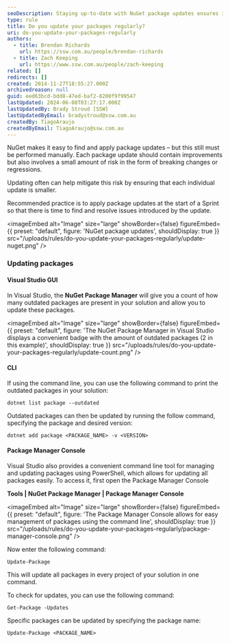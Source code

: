 ```yaml
---
seoDescription: Staying up-to-date with NuGet package updates ensures improved stability and reduced risk of breaking changes or regressions.
type: rule
title: Do you update your packages regularly?
uri: do-you-update-your-packages-regularly
authors:
  - title: Brendan Richards
    url: https://ssw.com.au/people/brendan-richards
  - title: Zach Keeping
    url: https://www.ssw.com.au/people/zach-keeping
related: []
redirects: []
created: 2014-11-27T18:55:27.000Z
archivedreason: null
guid: eed63bcd-bdd8-47ed-baf2-8200f9f99547
lastUpdated: 2024-06-08T03:27:17.000Z
lastUpdatedBy: Brady Stroud [SSW]
lastUpdatedByEmail: bradystroud@ssw.com.au
createdBy: TiagoAraujo
createdByEmail: TiagoAraujo@ssw.com.au
---
```


NuGet makes it easy to find and apply package updates – but this still must be performed manually.
Each package update should contain improvements but also involves a small amount of risk in the form of breaking changes or regressions.

Updating often can help mitigate this risk by ensuring that each individual update is smaller.

Recommended practice is to apply package updates at the start of a Sprint so that there is time to find and resolve issues introduced by the update.


<imageEmbed
  alt="Image"
  size="large"
  showBorder={false}
  figureEmbed={{
    preset: "default",
    figure: 'NuGet package updates',
    shouldDisplay: true
  }}
  src="/uploads/rules/do-you-update-your-packages-regularly/update-nuget.png"
/>

### Updating packages

#### Visual Studio GUI

In Visual Studio, the **NuGet Package Manager** will give you a count of how many outdated packages are present in your solution and allow you to update these packages.


<imageEmbed
  alt="Image"
  size="large"
  showBorder={false}
  figureEmbed={{
    preset: "default",
    figure: 'The NuGet Package Manager in Visual Studio displays a convenient badge with the amount of outdated packages (2 in this example)',
    shouldDisplay: true
  }}
  src="/uploads/rules/do-you-update-your-packages-regularly/update-count.png"
/>

#### CLI

If using the command line, you can use the following command to print the outdated packages in your solution:

```shell
dotnet list package --outdated
```

Outdated packages can then be updated by running the follow command, specifying the package and desired version:

```shell
dotnet add package <PACKAGE_NAME> -v <VERSION>
```

#### Package Manager Console

Visual Studio also provides a convenient command line tool for managing and updating packages using PowerShell, which allows for updating all packages easily. To access it, first open the Package Manager Console

**Tools | NuGet Package Manager | Package Manager Console**


<imageEmbed
  alt="Image"
  size="large"
  showBorder={false}
  figureEmbed={{
    preset: "default",
    figure: 'The Package Manager Console allows for easy management of packages using the command line',
    shouldDisplay: true
  }}
  src="/uploads/rules/do-you-update-your-packages-regularly/package-manager-console.png"
/>

Now enter the following command:

```shell
Update-Package
```

This will update all packages in every project of your solution in one command.

To check for updates, you can use the following command:

```shell
Get-Package -Updates
```

Specific packages can be updated by specifying the package name:

```shell
Update-Package <PACKAGE_NAME>
```
